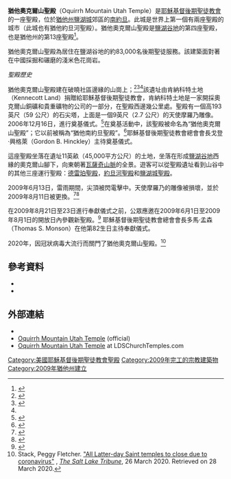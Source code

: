{{Infobox religious building
| 名字          = 猶他奧克爾山聖殿
| 圖片          = Oquirrh Mountain front view.jpg
| 圖片說明      = Oquirrh Mountain Utah Temple
| 地圖          = 
| 地圖尺寸      = 
| 地圖說明      = 
| 坐標          = {{coord|40|33|4.121999|N|111|59|15.03600|W|type:landmark_region:US|display=title}}
| 宗教          = [[基督教|基督教]]
| 位置          = 
| 神            = 
| 宗教禮儀      = 
| 派別          = [[耶穌基督後期聖徒教會|耶穌基督後期聖徒教會]]
| 節日          = 
| 小區          = 
| 分區          = 
| 基層政權      = [[南約旦_(猶他州)|南約旦]]
| 區            =
| 領地          = 
| 地方行政區    = 
| 州            = [[猶他州|猶他州]]
| 省            = 
| 地區          = 
| 國家          = [[美國|美國]]
| 行政          = 
| 開光年份      = 
| 狀態          = 
| 傳統稱號      = 
| 所有者        = 
| 領導          = 
| 婆多羅迦      = 
| 主保聖人      = 
| 官方網站      = 
| 建築師        = 
| 建築類型      = 
| 建築風格      = [[現代主義建築|現代式]]
| 建築材料      = 
| 建立者        = 
| 資助者        = 
| 總承包商      = 
| 建立日期      = 
| 奠基          = 2006年12月16日由戈登·興格萊會長主待
| 竣工          = 2009年8月21日至23日由多馬·孟森會長奉献
| 建設成本      = 
| 毀壞          = 
| 正立面朝向    = 
| 容納人數      = 
| 長度          = 
| 寬度          = 
| 中殿寬度      = 
| 內部面積      = 5574平方公尺
| 最高高度      = 
| 穹頂          = 
| 外穹頂高度    = 
| 內穹頂高度    = 
| 外穹頂直徑    = 
| 內穹頂直徑    = 
| 宣禮塔        = 
| 宣禮塔高度    = 
| 尖塔          = 
| 尖塔高度      = 57公尺
| 場地面積      = 4.5公頃
| 寺廟          = 
| 紀念碑        = 
| 神社          = 
| 碑銘          = 
| 海拔          = 
| 官方名稱1     = 
| 類型1         = 
| 標準1         =
| 指定日期1     = 
| 父列表1       = 
| 參考編號1     = 
| 官方名稱2     = 
| 類型2         = 
| 標準2         =
| 指定日期2     = 
| 父列表2       = 130
| 參考編號2     = 
}}

'''猶他奧克爾山聖殿'''（Oquirrh Mountain Utah Temple）是[[耶穌基督後期聖徒教會|耶穌基督後期聖徒教會]]的一座聖殿，位於[[猶他州|猶他州]][[鹽湖城|鹽湖城]]郊區的[[南喬丹_(猶他州)|南約旦]]。此城是世界上第一個有兩座聖殿的城市（此城也有猶他約旦河聖殿）。猶他奧克爾山聖殿是[[鹽湖谷地|鹽湖谷地]]的第四座聖殿，也是猶他州的第13座聖殿<ref>{{citation |contribution= Open House and Dedication Dates Announced for Oquirrh Mountain Utah Temple |url= http://www.mormonnewsroom.org/ldsnewsroom/eng/news-releases-stories/open-house-and-dedication-dates-announced-for-oquirrh-mountain-utah-temple |title= News Story |work= Newsroom |publisher= [[LDS_Church|LDS Church]] |date= January 31, 2009 |accessdate= 2012-10-15 |archive-date= 2019-02-16 |archive-url= https://web.archive.org/web/20190216102447/https://www.mormonnewsroom.org/ldsnewsroom/eng/news-releases-stories/open-house-and-dedication-dates-announced-for-oquirrh-mountain-utah-temple |dead-url= no }}</ref>。

猶他奧克爾山聖殿為居住在鹽湖谷地的約83,000名後期聖徒服務。該建築面對著在中國採掘和碾磨的淺米色花崗岩。

''聖殿歷史''

猶他奧克爾山聖殿建在破曉社區邊緣的山崗上；<ref>{{cite web |first=Gordon B. |last=Hinckley |author-link=Gordon B. Hinckley |url=https://www.churchofjesuschrist.org/study/ensign/2005/11/opening-remarks?lang=eng |title=Opening Remarks |date=November 2005 |journal=[[Ensign_(LDS_magazine)|Ensign]] |access-date=October 15, 2012 |archive-date=2020-08-08 |archive-url=https://web.archive.org/web/20200808182804/https://www.churchofjesuschrist.org/study/ensign/2005/11/opening-remarks?lang=eng |dead-url=no }}</ref><ref name="#1">{{cite web |url=https://newsroom.churchofjesuschrist.org/article/new-salt-lake-valley-temple-announced |title=New Salt Lake Valley Temple Announced |work=Newsroom |publisher=[[LDS_Church|LDS Church]] |date=October 1, 2005 |access-date=August 18, 2019 |archive-date=2019-06-29 |archive-url=https://web.archive.org/web/20190629110434/https://newsroom.churchofjesuschrist.org/article/new-salt-lake-valley-temple-announced |dead-url=no }}</ref><ref name="#1"/>該遺址由肯納科特土地（Kennecott Land）捐贈給耶穌基督後期聖徒教會，肯納科特土地是一家開採奧克爾山銅礦和貴重礦物的公司的一部分，在聖殿西邊幾公里處。聖殿有一個高193英尺（59 公尺）的石尖塔，上面是一個9英尺（2.7 公尺）的天使摩羅乃雕像。 2006年12月16日，進行奠基儀式。<ref>{{cite news |url=http://www.deseretnews.com/article/650215784/Ground-broken-for-LDS-temple.html |title=Ground broken for LDS temple |first=Carrie A. |last=Moore |date=December 17, 2006 |newspaper=[[Deseret_News|Deseret News]] |access-date=October 15, 2012 |archive-date=2019-07-15 |archive-url=https://web.archive.org/web/20190715185921/https://www.deseretnews.com/article/650215784/Ground-broken-for-LDS-temple.html |dead-url=no }}</ref>在奠基活動中，該聖殿被命名為“猶他奧克爾山聖殿”；它以前被稱為“猶他南約旦聖殿”。<ref name="Oquirrh Mountain Utah Temple information">{{cite news |title=Oquirrh Mountain Utah Temple information |url=https://www.thechurchnews.com/archive/2009-08-29/oquirrh-mountain-utah-temple-information-34238 |newspaper=[[Church_News|Church News]] |date=August 29, 2009 |access-date=October 15, 2012}}</ref>耶穌基督後期聖徒教會總會會長戈登·興格萊（Gordon B. Hinckley）主待奠基儀式。

這座聖殿坐落在遺址11英畝（45,000平方公尺）的土地，坐落在形成[[鹽湖谷地|鹽湖谷地]]西緣的奧克爾山腳下，向東朝著[[瓦薩奇山脈|瓦薩奇山脈]]的全景。遊客可以從聖殿遺址看到山谷中的其他三座運行聖殿：[[猶他德雷珀聖殿|德雷珀聖殿]]，[[猶他喬丹河聖殿|約旦河聖殿]]和[[鹽湖城聖殿|鹽湖城聖殿]]。

2009年6月13日，雷雨期間，尖頂被閃電擊中。天使摩羅乃的雕像被損壞，並於2009年8月11日被更換。<ref>{{cite web |url=http://www.deseretnews.com/article/705322723/Moroni-statue-replaced-at-Oquirrh-Mountain-Temple.html |title=Moroni statue replaced at Oquirrh Mountain Temple |first=Scott |last=Taylor |date=August 11, 2009 |newspaper=Deseret News |access-date=August 18, 2019 |archive-date=2017-09-10 |archive-url=https://web.archive.org/web/20170910151247/http://www.deseretnews.com/article/705322723/Moroni-statue-replaced-at-Oquirrh-Mountain-Temple.html |dead-url=no }}</ref><ref>{{cite web |url=http://www.ksl.com/?nid=148&sid=7501114 |title=New Moroni statue placed atop Oquirrh Mountain Temple |date=August 11, 2009 |publisher=[[KSL-TV|KSL]].com |access-date=October 15, 2012 |archive-date=2017-09-10 |archive-url=https://web.archive.org/web/20170910174945/https://www.ksl.com/?nid=148&sid=7501114 |dead-url=no }}</ref>

在2009年8月21日至23日進行奉獻儀式之前，公眾應邀在2009年6月1日至2009年8月1日的開放日內參觀新聖殿。<ref>{{cite web |url=https://newsroom.churchofjesuschrist.org/ldsnewsroom/eng/news-releases-stories/open-house-and-dedication-dates-announced-for-oquirrh-mountain-utah-temple |title=Open House and Dedication Dates Announced for Oquirrh Mountain Utah Temple |work=Newsroom |publisher=[[LDS_Church|LDS Church]] |date=January 31, 2009 |access-date=August 18, 2019 |archive-date=2019-06-26 |archive-url=https://web.archive.org/web/20190626120827/https://newsroom.churchofjesuschrist.org/ldsnewsroom/eng/news-releases-stories/open-house-and-dedication-dates-announced-for-oquirrh-mountain-utah-temple |dead-url=no }}</ref>
耶穌基督後期聖徒教會總會會長多馬·孟森（Thomas S. Monson）在他第82生日主待奉獻儀式。

2020年，因冠狀病毒大流行而關門了猶他奧克爾山聖殿。<ref>Stack, Peggy Fletcher. [https://www.sltrib.com/religion/2020/03/26/all-latter-day-saint/ "All Latter-day Saint temples to close due to coronavirus"] {{Wayback|url=https://www.sltrib.com/religion/2020/03/26/all-latter-day-saint/ |date=20200818145648 }}, ''[[The_Salt_Lake_Tribune|The Salt Lake Tribune]]'', 26 March 2020. Retrieved on 28 March 2020.</ref>

==參考資料==
{{reflist}}
* {{citation|url=http://www.lds.org/newsroom/showrelease/0,15503,3881-1-24483,00.html |contribution=Groundbreaking Held for Oquirrh Mountain Utah Temple |title=News Release |work=Newsroom |publisher=LDS Church |date=2006-12-16 |accessdate=2006-12-19 |archiveurl=https://web.archive.org/web/20070104113928/http://www.lds.org/newsroom/showrelease/0%2C15503%2C3881-1-24483%2C00.html |archivedate=2007-01-04 |deadurl=yes }}
* {{citation |date= December 1, 2006 |title= S. Jordan planners OK temple |first= Jared |last= Page |url= http://www.deseretnews.com/article/650211517/S-Jordan-planners-OK-temple.html |last2= Moore |first2= Carrie |newspaper= [[Deseret_Morning_News|Deseret Morning News]] |accessdate= 2012-10-15 |archive-date= 2019-06-29 |archive-url= https://web.archive.org/web/20190629031201/https://www.deseretnews.com/article/650211517/S-Jordan-planners-OK-temple.html |dead-url= no }}
==外部連結==
* {{commonscat-inline}}
* [http://www.lds.org/church/temples/oquirrh-mountain-utah Oquirrh Mountain Utah Temple] {{Wayback|url=http://www.lds.org/church/temples/oquirrh-mountain-utah |date=20151022000929 }} (official)
* [http://www.ldschurchtemples.com/oquirrhmountain/ Oquirrh Mountain Utah Temple] {{Wayback|url=http://www.ldschurchtemples.com/oquirrhmountain/ |date=20121015181332 }} at LDSChurchTemples.com

{{耶穌基督後期聖徒教會聖殿}}

[[Category:美國耶穌基督後期聖徒教會聖殿|Category:美國耶穌基督後期聖徒教會聖殿]]
[[Category:2009年完工的宗教建築物|Category:2009年完工的宗教建築物]]
[[Category:2009年猶他州建立|Category:2009年猶他州建立]]